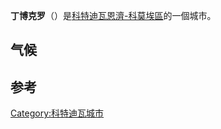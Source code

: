 {{Infobox settlement
<!--See the Table at Infobox Settlement for all fields and descriptions of usage-->
<!-- Basic info  ---------------->
| name        = 丁博克羅
| native_name = Dimbokro
| other_name  = 
| settlement_type          = Town, [[sub-prefectures_of_Ivory_Coast|sub-prefecture]], and [[Communes_of_Ivory_Coast|commune]]
| image_skyline            = Pont Colonial créé depuis 1910.JPG
| image_caption            = Railway bridge at Dimbokro
| nickname                 = 
| motto                    =
<!-- images and maps  ----------->
| pushpin_map              = Côte d'Ivoire
| pushpin_label_position   = bottom
| pushpin_mapsize          = 250
| pushpin_map_caption      = 在科特迪瓦的位置
<!-- Location ------------------>
| coordinates              = {{coord|6|39|N|4|42|W|region:CI|display=inline,title}}
| coordinates_footnotes    = <ref>{{cite web |url=http://www.sphereinfo.com/longitude~latitude/ivory_coast |title=Ivory Coast Cities Longitude & Latitude |publisher=sphereinfo.com |accessdate=2010-11-19 |archive-url=https://web.archive.org/web/20120913021146/http://www.sphereinfo.com/longitude~latitude/ivory_coast |archive-date=2012-09-13 |dead-url=yes }}</ref>
| subdivision_type         = 國家
| subdivision_name         = {{flag|Côte d'Ivoire}}
| subdivision_type1        = 行政區
| subdivision_name1        = [[湖泊區_(科特迪瓦)|湖泊區]]
| subdivision_type2        = 大區
| subdivision_name2        = [[恩濟大區|恩濟大區]]
| subdivision_type3        = 省
| subdivision_name3        = 丁博克羅省
<!-- Politics ----------------->
| established_title        = <!-- Settled -->
| established_date         = 
| government_type          =
| government_footnotes     = 
| leader_title             = 
| leader_name              = 
| leader_title1            = for places with, say, both a mayor and a city manager
| leader_name1             =
<!-- Area    --------------------->
| unit_pref                = Imperial <!--Enter: Imperial, if Imperial (metric) is desired-->
| area_footnotes           = 
| area_total_km2           = <!-- ALL fields dealing with a measurements are subject to automatic unit conversion-->
| area_land_km2            = <!--See table @ Template:Infobox Settlement for details on automatic unit conversion-->
| elevation_footnotes      = <!--for references: use<ref> </ref>  tags-->
| elevation_m              = 
| elevation_ft             =
<!-- Population   ----------------------->
| population_footnotes     = <ref name=geohive>{{cite web |title=Côte d'Ivoire |url=http://www.geohive.com/cntry/coteivoire_ext.aspx |website=geohive.com |accessdate=2015-12-05 |deadurl=yes |archiveurl=https://web.archive.org/web/20151124030037/http://www.geohive.com/cntry/coteivoire_ext.aspx |archivedate=2015-11-24 }}</ref>
| population_total         = 64957
| population_as_of         = 2014年
| population_density_km2   = 
| population_density_sq_mi = 
| population_note          =
<!-- General information  --------------->
| timezone                 = [[GMT|GMT]]
| utc_offset               = +0
| timezone_DST             = 
| utc_offset_DST           =
<!-- Area/postal codes & others -------->
| postal_code_type         = <!-- enter ZIP code, Postcode, Post code, Postal code... -->
| postal_code              = 
| area_code                = 
| website                  = 
}} 
'''丁博克罗'''（{{lang-fr|Dimbokro}}）是[[科特迪瓦|科特迪瓦]][[恩濟-科莫埃區|恩濟-科莫埃區]]的一個城市。

==气候==
{{Weather box|width=auto
| location     = 丁博克羅
| single line  = Yes
| metric first = Yes
| Jan high C = 33.9
| Feb high C = 35.5
| Mar high C = 35.0
| Apr high C = 34.4
| May high C = 33.5
| Jun high C = 31.7
| Jul high C = 30.2
| Aug high C = 29.9
| Sep high C = 30.9
| Oct high C = 31.8
| Nov high C = 32.7
| Dec high C = 32.2
| year high C = 32.6
| Jan mean C = 27.2
| Feb mean C = 29.1
| Mar mean C = 29.1
| Apr mean C = 28.9
| May mean C = 28.2
| Jun mean C = 27.0
| Jul mean C = 25.9
| Aug mean C = 25.7
| Sep mean C = 26.6
| Oct mean C = 27.2
| Nov mean C = 27.6
| Dec mean C = 26.9
| year mean C = 27.4
| Jan low C = 20.3
| Feb low C = 22.6
| Mar low C = 23.2
| Apr low C = 23.3
| May low C = 23.0
| Jun low C = 22.5
| Jul low C = 22.0
| Aug low C = 21.9
| Sep low C = 22.0
| Oct low C = 22.3
| Nov low C = 22.2
| Dec low C = 20.9
| year low C = 22.2
| precipitation colour = green
| Jan precipitation mm = 11.9
| Feb precipitation mm = 48.0
| Mar precipitation mm = 11.9
| Apr precipitation mm = 139.4
| May precipitation mm = 161.0
| Jun precipitation mm = 205.6
| Jul precipitation mm = 112.4
| Aug precipitation mm = 74.8
| Sep precipitation mm = 125.5
| Oct precipitation mm = 119.9
| Nov precipitation mm = 60.4
| Dec precipitation mm = 22.6
| year precipitation mm = 1093.4
| Jan sun = 203.5
| Feb sun = 178.1
| Mar sun = 203.5
| Apr sun = 216.5
| May sun = 214.7
| Jun sun = 164.3
| Jul sun = 118.2
| Aug sun = 93.9
| Sep sun = 121.7
| Oct sun = 189.0
| Nov sun = 203.0
| Dec sun = 183.5
| year sun = 2089.9
| source 1 = NOAA<ref name= NOAA>{{cite web
| url = ftp://ftp.atdd.noaa.gov/pub/GCOS/WMO-Normals/TABLES/REG__I/IV/65562.TXT
| title = Dimbokro Climate Normals 1961–1990
| publisher = [[National_Oceanic_and_Atmospheric_Administration|National Oceanic and Atmospheric Administration]]
| accessdate = 2015-12-21}}</ref>
}}
==参考==
{{reflist}}
{{科特迪瓦地理小作品}}
[[Category:科特迪瓦城市|Category:科特迪瓦城市]]